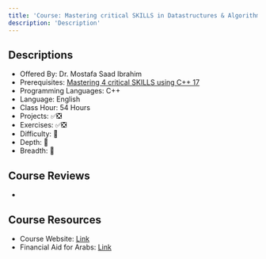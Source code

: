 ```yaml
---
title: 'Course: Mastering critical SKILLS in Datastructures & Algorithms using C++'
description: 'Description'
---
```


## Descriptions

-   Offered By: Dr. Mostafa Saad Ibrahim
-   Prerequisites: [Mastering 4 critical SKILLS using C++ 17](https://www.udemy.com/course/cpp-4skills)
-   Programming Languages: C++
-   Language: English
-   Class Hour: 54 Hours
-   Projects: ✅❎
-   Exercises: ✅❎
-   Difficulty: 🌟
-   Depth: 🌟
-   Breadth: 🌟

## Course Reviews

-

## Course Resources

-   Course Website: [Link](https://docs.google.com/spreadsheets/d/1z96ma1KiBrYmJ_cW7OQV9LAjKqyj_3QPj84ezv34LoA/edit?usp=sharing)
-   Financial Aid for Arabs: [Link](https://bit.ly/3eXXir5)
